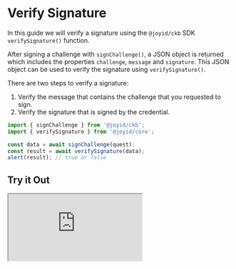 
# Verify Signature

In this guide we will verify a signature using the `@joyid/ckb` SDK `verifySignature()` function.

After signing a challenge with `signChallenge()`, a JSON object is returned which includes the properties `challenge`, `message` and `signature`. This JSON object can be used to verify the signature using `verifySignature()`.

<CalloutChallengeVsMessage />

There are two steps to verify a signature:

1. Verify the message that contains the challenge that you requested to sign.
2. Verify the signature that is signed by the credential.

```js
import { signChallenge } from '@joyid/ckb';
import { verifySignature } from '@joyid/core';

const data = await signChallenge(quest);
const result = await verifySignature(data);
alert(result); // true or false
```

## Try it Out

<ClickToActivate>
  <FrameworkTabs>
    <FrameworkTabs.React>
      <iframe className="sandbox" src="https://stackblitz.com/edit/react-joyid-ckb-sign-msg-my8aiy?embed=1&file=src%2FApp.tsx&view=preview" />
    </FrameworkTabs.React>
    <FrameworkTabs.Vue>
      <iframe className="sandbox" src="https://stackblitz.com/edit/vue-joyid-ckb-sign-msg-uhg69m?embed=1&file=src%2FApp.vue&view=preview" />
    </FrameworkTabs.Vue>
  </FrameworkTabs>
</ClickToActivate>
